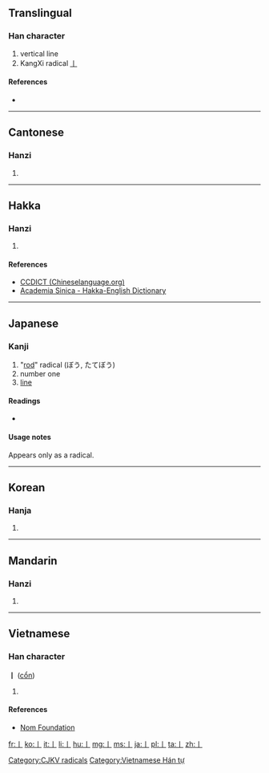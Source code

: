 {{xsee|[[一]]|[[∣]]|[[׀]]|[[ǀ]]|{{unsupported|pipe}}}}
==Translingual==
{{stroke order|strokes=1}}
{{stroke order|type=animate}}

===Han character===
{{Han char|rn=2|rad=丨|as=00|sn=1|four=|canj=中 (L), X中 (XL)}}

# vertical line
# KangXi radical [[Index:Chinese radical/丨|丨]]

====References====
* {{Han ref|kx=0078.200|dkj=00067|dj=0157.450|hdz=10028.020|uh=4E28|ud=20008}}

----

==Cantonese==

===Hanzi===
{{yue-hanzi|jyut=|y=kwan2}}

# {{defn|lang=yue|sort=丨00}}

----

==Hakka==

===Hanzi===
{{hak-hanzi|pfs=kwùn|gd=kun<sup>5</sup> [Hailu]}}

# {{defn|lang=hak|sort=丨00}}

====References====
*[http://www.chineselanguage.org/dictionaries/?mode=view&module=chardict&query=%E4%B8%A8 CCDICT (Chineselanguage.org)]
*[http://minhakka.ling.sinica.edu.tw/bkg/hakyin/search.php?DETAIL=1&LIMIT=id=19147&dbname=su_tian_1&graph=2 Academia Sinica - Hakka-English Dictionary]

----

==Japanese==

===Kanji===
{{ja-kanji|grade=r|rs=丨0}}

# "[[rod]]" radical (ぼう, たてぼう)
# number one
# [[line]]

====Readings====
* {{ja-readings|on=[[こん]] (kon)|kun=[[すすむ]] (susumu), [[しりぞく]] (shirizoku)}}

====Usage notes====
Appears only as a radical.

----

==Korean==

===Hanja===
{{ko-hanja|hangeul=곤|rv=gon|mr=kon}}

# {{defn|lang=ko|sort=丨00}}

[[Category:CJKV radicals]]

----

==Mandarin==

===Hanzi===
{{cmn-hanzi|pin=[[gě]] ([[ge3]]), [[gǔn]] ([[gun3]])|wg=ko<sup>3</sup>, kun<sup>3</sup>}}

# {{defn|lang=cmn|sort=丨00}}

----

==Vietnamese==

===Han character===
'''丨''' ([[cổn]])

# {{defn|lang=vi}}

====References====
*[http://nomfoundation.org/common/nom_details.php?codepoint=4e28 Nom Foundation]

[[Category:Vietnamese Hán tự]]

[[fr:丨]]
[[ko:丨]]
[[it:丨]]
[[li:丨]]
[[hu:丨]]
[[mg:丨]]
[[ms:丨]]
[[ja:丨]]
[[pl:丨]]
[[ta:丨]]
[[zh:丨]]